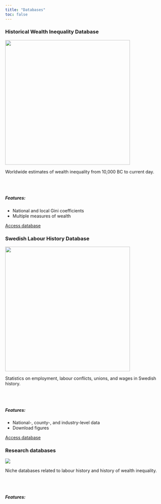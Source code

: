 ```yaml
---
title: "Databases"
toc: false
---
```


::: {.grid}

::: {.g-col-12 .g-col-md-6}

<div class="card mb-3">
<div class="card-body">
<h3 class="card-title">Historical Wealth Inequality Database</h3>
</div>
<img src="assets/images/poverty.jpg" class="contain" height="400"/>
<div class="card-body">
<p class="card-text">Worldwide estimates of wealth inequality from 10,000 BC to current day.</p>
<br><br>
<h5>Features:</h5>
</div>
<ul class="list-group list-group-flush">
<li class="list-group-item">National and local Gini coefficients</li>
<li class="list-group-item">Multiple measures of wealth</li>
</ul>
<div class="card-body">
<a href="https://jonatanandersson.shinyapps.io/none/" class="card-link">Access database</a>
</div>
</div>

::: 

::: {.g-col-12 .g-col-md-6}

<div class="card mb-3">
<div class="card-body">
<h3 class="card-title">Swedish Labour History Database</h3>
</div>
<img src="assets/images/stonebreakers.jpg" class="contain" height="400"/>
<div class="card-body">
<p class="card-text">Statistics on employment, labour conflicts, unions, and wages in Swedish history.</p>
<br><br>
<h5>Features:</h5>
</div>
<ul class="list-group list-group-flush">
<li class="list-group-item">National-, county-, and industry-level data</li>
<li class="list-group-item">Download figures</li>
</ul>
<div class="card-body">
<a href="https://jonatanandersson.shinyapps.io/LabourHistorySite/" class="card-link">Access database</a>
</div>
</div>

::: 

::: {.g-col-12 .g-col-md-6}

<div class="card mb-3">
<div class="card-body">
<h3 class="card-title">Research databases</h3>
</div>
<img src="assets/images/database.jpg" class="contain"/>
<div class="card-body">
<p class="card-text">Niche databases related to labour history and history of wealth inequality.</p>
<br><br>
<h5>Features:</h5>
</div>
<div class="card-body">
</div>
</div>

:::

::: 

